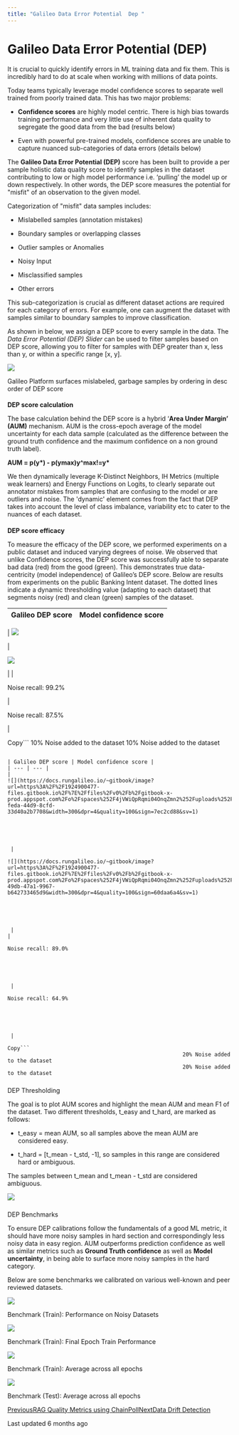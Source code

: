```yaml
---
title: "Galileo Data Error Potential  Dep "
---
```


# Galileo Data Error Potential (DEP)

It is crucial to quickly identify errors in ML training data and fix them. This is incredibly hard to do at scale when working with millions of data points.

Today teams typically leverage model confidence scores to separate well trained from poorly trained data. This has two major problems:

*   **Confidence scores** are highly model centric. There is high bias towards training performance and very little use of inherent data quality to segregate the good data from the bad (results below)
    
*   Even with powerful pre-trained models, confidence scores are unable to capture nuanced sub-categories of data errors (details below)
    

The **Galileo Data Error Potential (DEP)** score has been built to provide a per sample holistic data quality score to identify samples in the dataset contributing to low or high model performance i.e. ‘pulling’ the model up or down respectively. In other words, the DEP score measures the potential for "misfit" of an observation to the given model.

Categorization of "misfit" data samples includes:

*   Mislabelled samples (annotation mistakes)
    
*   Boundary samples or overlapping classes
    
*   Outlier samples or Anomalies
    
*   Noisy Input
    
*   Misclassified samples
    
*   Other errors
    

This sub-categorization is crucial as different dataset actions are required for each category of errors. For example, one can augment the dataset with samples similar to boundary samples to improve classification.

As shown in below, we assign a DEP score to every sample in the data. The _Data Error Potential (DEP) Slider_ can be used to filter samples based on DEP score, allowing you to filter for samples with DEP greater than x, less than y, or within a specific range \[x, y\].

![](https://docs.rungalileo.io/~gitbook/image?url=https%3A%2F%2F1924900477-files.gitbook.io%2F%7E%2Ffiles%2Fv0%2Fb%2Fgitbook-x-prod.appspot.com%2Fo%2Fspaces%252F4jVWiQpRqmi04OnqZmn2%252Fuploads%252Fd00bEvuZ4LQoTEKfmTFM%252FScreen%2520Shot%25202023-02-12%2520at%252012.39.08%2520PM.png%3Falt%3Dmedia%26token%3D65cfff5d-05de-4c59-a1db-58859231e736&width=768&dpr=4&quality=100&sign=a84efc4d&sv=1)

Galileo Platform surfaces mislabeled, garbage samples by ordering in desc order of DEP score

#### 

[](#dep-score-calculation)

**DEP score calculation**

The base calculation behind the DEP score is a hybrid ‘**Area Under Margin’ (AUM)** mechanism. AUM is the cross-epoch average of the model uncertainty for each data sample (calculated as the difference between the ground truth confidence and the maximum confidence on a non ground truth label).

**AUM = p(y\*) - p(ymax)y^max!=y\***

We then dynamically leverage K-Distinct Neighbors, IH Metrics (multiple weak learners) and Energy Functions on Logits, to clearly separate out annotator mistakes from samples that are confusing to the model or are outliers and noise. The 'dynamic' element comes from the fact that DEP takes into account the level of class imbalance, variability etc to cater to the nuances of each dataset.

#### 

[](#dep-score-efficacy)

**DEP score efficacy**

To measure the efficacy of the DEP score, we performed experiments on a public dataset and induced varying degrees of noise. We observed that unlike Confidence scores, the DEP score was successfully able to separate bad data (red) from the good (green). This demonstrates true data-centricity (model independence) of Galileo’s DEP score. Below are results from experiments on the public Banking Intent dataset. The dotted lines indicate a dynamic thresholding value (adapting to each dataset) that segments noisy (red) and clean (green) samples of the dataset.

| Galileo DEP score | Model confidence score |
| --- | --- |
| 
![](https://docs.rungalileo.io/~gitbook/image?url=https%3A%2F%2F1924900477-files.gitbook.io%2F%7E%2Ffiles%2Fv0%2Fb%2Fgitbook-x-prod.appspot.com%2Fo%2Fspaces%252F4jVWiQpRqmi04OnqZmn2%252Fuploads%252F8lmYVmZKJK1g5fmOKNJl%252Fimage.png%3Falt%3Dmedia%26token%3Ded44fd6c-52ef-48d4-8c41-83555accd887&width=300&dpr=4&quality=100&sign=889371fd&sv=1)





 | 

![](https://docs.rungalileo.io/~gitbook/image?url=https%3A%2F%2F1924900477-files.gitbook.io%2F%7E%2Ffiles%2Fv0%2Fb%2Fgitbook-x-prod.appspot.com%2Fo%2Fspaces%252F4jVWiQpRqmi04OnqZmn2%252Fuploads%252F4tNSONqPVHvUSySf9TAN%252Fimage.png%3Falt%3Dmedia%26token%3D7553276d-5c4a-4fc8-a909-4f4a6c9f8ad9&width=300&dpr=4&quality=100&sign=dcd5c690&sv=1)





 |
| 

Noise recall: 99.2%





 | 

Noise recall: 87.5%





 |

Copy```
                                                      10% Noise added to the dataset
                                                      10% Noise added to the dataset
```

| Galileo DEP score | Model confidence score |
| --- | --- |
| 
![](https://docs.rungalileo.io/~gitbook/image?url=https%3A%2F%2F1924900477-files.gitbook.io%2F%7E%2Ffiles%2Fv0%2Fb%2Fgitbook-x-prod.appspot.com%2Fo%2Fspaces%252F4jVWiQpRqmi04OnqZmn2%252Fuploads%252FOhIzfTjAqFrZvf722K4P%252Fimage.png%3Falt%3Dmedia%26token%3D28a7dcc1-feda-44d9-8cfd-33d40a2b7708&width=300&dpr=4&quality=100&sign=7ec2cd88&sv=1)





 | 

![](https://docs.rungalileo.io/~gitbook/image?url=https%3A%2F%2F1924900477-files.gitbook.io%2F%7E%2Ffiles%2Fv0%2Fb%2Fgitbook-x-prod.appspot.com%2Fo%2Fspaces%252F4jVWiQpRqmi04OnqZmn2%252Fuploads%252F3WehEXjfPDJinHtxLFzn%252Fimage.png%3Falt%3Dmedia%26token%3D524fdb2d-49db-47a1-9967-b642733465d9&width=300&dpr=4&quality=100&sign=60daa6a4&sv=1)





 |
| 

Noise recall: 89.0%





 | 

Noise recall: 64.9%





 |

Copy```
                                                       20% Noise added to the dataset
                                                       20% Noise added to the dataset
```

### 

[](#dep-thresholding)

DEP Thresholding

The goal is to plot AUM scores and highlight the mean AUM and mean F1 of the dataset. Two different thresholds, t\_easy and t\_hard, are marked as follows:

*   t\_easy = mean AUM, so all samples above the mean AUM are considered easy.
    
*   t\_hard = \[t\_mean - t\_std, -1\], so samples in this range are considered hard or ambiguous.
    

The samples between t\_mean and t\_mean - t\_std are considered ambiguous.

![](https://docs.rungalileo.io/~gitbook/image?url=https%3A%2F%2F1924900477-files.gitbook.io%2F%7E%2Ffiles%2Fv0%2Fb%2Fgitbook-x-prod.appspot.com%2Fo%2Fspaces%252F4jVWiQpRqmi04OnqZmn2%252Fuploads%252FKodfHBY4KYWvn9GuJnkP%252Fimage.png%3Falt%3Dmedia%26token%3D2643f464-8664-4484-b46f-051fb22e7dee&width=768&dpr=4&quality=100&sign=1be124eb&sv=1)

### 

[](#dep-benchmarks)

DEP Benchmarks

To ensure DEP calibrations follow the fundamentals of a good ML metric, it should have more noisy samples in hard section and correspondingly less noisy data in easy region. AUM outperforms prediction confidence as well as similar metrics such as **Ground Truth confidence** as well as **Model uncertainty**, in being able to surface more noisy samples in the hard category.

Below are some benchmarks we calibrated on various well-known and peer reviewed datasets.

![](https://docs.rungalileo.io/~gitbook/image?url=https%3A%2F%2F1924900477-files.gitbook.io%2F%7E%2Ffiles%2Fv0%2Fb%2Fgitbook-x-prod.appspot.com%2Fo%2Fspaces%252F4jVWiQpRqmi04OnqZmn2%252Fuploads%252FVTPp7bBfnaLjZpb3LzIm%252Fimage.png%3Falt%3Dmedia%26token%3Dd5c9d709-fb25-4820-8a3d-ee2fbdb6b2d5&width=768&dpr=4&quality=100&sign=85843f52&sv=1)

Benchmark (Train): Performance on Noisy Datasets

![](https://docs.rungalileo.io/~gitbook/image?url=https%3A%2F%2F1924900477-files.gitbook.io%2F%7E%2Ffiles%2Fv0%2Fb%2Fgitbook-x-prod.appspot.com%2Fo%2Fspaces%252F4jVWiQpRqmi04OnqZmn2%252Fuploads%252Fs6gWJiTMJpZZmIV5qbUz%252Fimage.png%3Falt%3Dmedia%26token%3D69bb30bc-9f90-46f1-9d68-7131cb83b64a&width=768&dpr=4&quality=100&sign=7251f878&sv=1)

Benchmark (Train): Final Epoch Train Performance

![](https://docs.rungalileo.io/~gitbook/image?url=https%3A%2F%2F1924900477-files.gitbook.io%2F%7E%2Ffiles%2Fv0%2Fb%2Fgitbook-x-prod.appspot.com%2Fo%2Fspaces%252F4jVWiQpRqmi04OnqZmn2%252Fuploads%252FXSnPB9e9DpJO2t087fgC%252Fimage.png%3Falt%3Dmedia%26token%3Db9334a75-d684-4062-a354-3e5bcc893614&width=768&dpr=4&quality=100&sign=56f6f2d1&sv=1)

Benchmark (Train): Average across all epochs

![](https://docs.rungalileo.io/~gitbook/image?url=https%3A%2F%2F1924900477-files.gitbook.io%2F%7E%2Ffiles%2Fv0%2Fb%2Fgitbook-x-prod.appspot.com%2Fo%2Fspaces%252F4jVWiQpRqmi04OnqZmn2%252Fuploads%252F6hf1cGJbfSAG6BgorMYa%252Fimage.png%3Falt%3Dmedia%26token%3D1c134b47-81ed-4d9b-b534-51be79a1d6a3&width=768&dpr=4&quality=100&sign=e9fa0c5c&sv=1)

Benchmark (Test): Average across all epochs

[PreviousRAG Quality Metrics using ChainPoll](/galileo/gen-ai-studio-products/ml-research-algorithms/rag-quality-metrics)[NextData Drift Detection](/galileo/gen-ai-studio-products/ml-research-algorithms/data-drift-detection)

Last updated 6 months ago